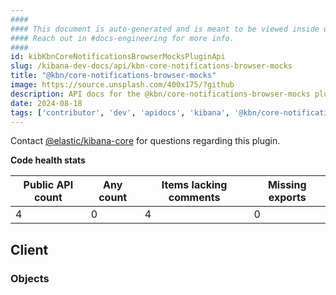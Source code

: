 ```yaml
---
####
#### This document is auto-generated and is meant to be viewed inside our experimental, new docs system.
#### Reach out in #docs-engineering for more info.
####
id: kibKbnCoreNotificationsBrowserMocksPluginApi
slug: /kibana-dev-docs/api/kbn-core-notifications-browser-mocks
title: "@kbn/core-notifications-browser-mocks"
image: https://source.unsplash.com/400x175/?github
description: API docs for the @kbn/core-notifications-browser-mocks plugin
date: 2024-08-18
tags: ['contributor', 'dev', 'apidocs', 'kibana', '@kbn/core-notifications-browser-mocks']
---
```




Contact [@elastic/kibana-core](https://github.com/orgs/elastic/teams/kibana-core) for questions regarding this plugin.

**Code health stats**

| Public API count  | Any count | Items lacking comments | Missing exports |
|-------------------|-----------|------------------------|-----------------|
| 4 | 0 | 4 | 0 |

## Client

### Objects
<DocDefinitionList data={kbnCoreNotificationsBrowserMocksObj.client.objects}/>

